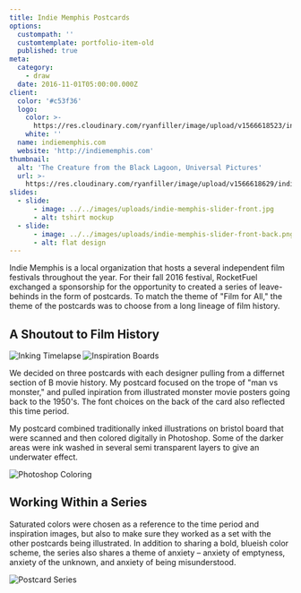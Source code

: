 ```yaml
---
title: Indie Memphis Postcards
options:
  custompath: ''
  customtemplate: portfolio-item-old
  published: true
meta:
  category:
    - draw
  date: 2016-11-01T05:00:00.000Z
client:
  color: '#c53f36'
  logo:
    color: >-
      https://res.cloudinary.com/ryanfiller/image/upload/v1566618523/indie-memphis/indie-memphis-color_yvruat.svg
    white: ''
  name: indiememphis.com
  website: 'http://indiememphis.com'
thumbnail:
  alt: 'The Creature from the Black Lagoon, Universal Pictures'
  url: >-
    https://res.cloudinary.com/ryanfiller/image/upload/v1566618629/indie-memphis/creature-from-the-black-lagoon_gv2lje.gif
slides:
  - slide:
      - image: ../../images/uploads/indie-memphis-slider-front.jpg
      - alt: tshirt mockup
  - slide:
      - image: ../../images/uploads/indie-memphis-slider-front-back.png
      - alt: flat design
---
```

Indie Memphis is a local organization that hosts a several independent film festivals throughout the year. For their fall 2016 festival, RocketFuel exchanged a sponsorship for the opportunity to created a series of leave-behinds in the form of postcards. To match the theme of "Film for All," the theme of the postcards was to choose from a long lineage of film history.

## A Shoutout to Film History

<Image src="https://res.cloudinary.com/ryanfiller/image/upload/v1566618525/indie-memphis/indie-memphis-mood-board_yh4u2y.jpg" alt="Inspiration Boards" title="" align="full" small="false" />

<Image src="https://res.cloudinary.com/ryanfiller/image/upload/v1566770829/indie-memphis/inking_jzkx7t.gif" alt="Inking Timelapse" title="" align="left" small="false" />

We decided on three postcards with each designer pulling from a differnet section of B movie history. My postcard focused on the trope of "man vs monster," and pulled inpiration from illustrated monster movie posters going back to the 1950's. The font choices on the back of the card also reflected this time period.

My postcard combined traditionally inked illustrations on bristol board that were scanned and then colored digitally in Photoshop. Some of the darker areas were ink washed in several semi transparent layers to give an underwater effect.

<Image src="https://res.cloudinary.com/ryanfiller/image/upload/v1566618533/indie-memphis/indie-memphis-coloring_uqwouc.gif" alt="Photoshop Coloring" title="" align="full" small="false" />

## Working Within a Series

Saturated colors were chosen as a reference to the time period and inspiration images, but also to make sure they worked as a set with the other postcards being illustrated. In addition to sharing a bold, blueish color scheme, the series also shares a theme of anxiety – anxiety of emptyness, anxiety of the unknown, and anxiety of being misunderstood.

<Image src="https://res.cloudinary.com/ryanfiller/image/upload/v1566618527/indie-memphis/indie-memphis-postcard-series_y1prbb.png" alt="Postcard Series" title="" align="full" small="false" />
